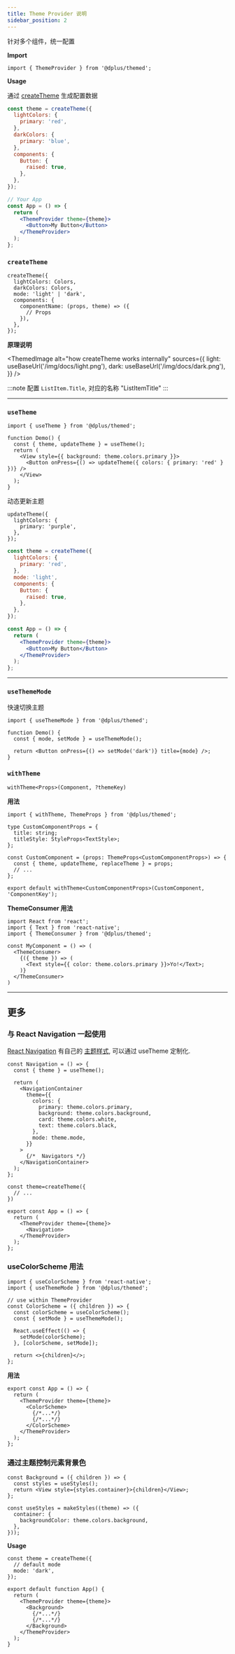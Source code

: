 ```yaml
---
title: Theme Provider 说明
sidebar_position: 2
---
```




针对多个组件，统一配置

**Import**

```tsx
import { ThemeProvider } from '@dplus/themed';
```

**Usage**

通过 [createTheme](#createtheme) 生成配置数据

```jsx
const theme = createTheme({
  lightColors: {
    primary: 'red',
  },
  darkColors: {
    primary: 'blue',
  },
  components: {
    Button: {
      raised: true,
    },
  },
});

// Your App
const App = () => {
  return (
    <ThemeProvider theme={theme}>
      <Button>My Button</Button>
    </ThemeProvider>
  );
};
```


### `createTheme` 


```tsx
createTheme({
  lightColors: Colors,
  darkColors: Colors,
  mode: 'light' | 'dark',
  components: {
    componentName: (props, theme) => ({
      // Props
    }),
  },
});
```

**原理说明**

<ThemedImage
  alt="how createTheme works internally"
  sources={{
    light: useBaseUrl('/img/docs/light.png'),
    dark: useBaseUrl('/img/docs/dark.png'),
  }}
/>

:::note
配置 `ListItem.Title`, 对应的名称 "ListItemTitle"
:::

---

### `useTheme`


```tsx
import { useTheme } from '@dplus/themed';

function Demo() {
  const { theme, updateTheme } = useTheme();
  return (
    <View style={{ background: theme.colors.primary }}>
      <Button onPress={() => updateTheme({ colors: { primary: 'red' } })} />
    </View>
  );
}
```

动态更新主题

```tsx
updateTheme({
  lightColors: {
    primary: 'purple',
  },
});
```


```jsx
const theme = createTheme({
  lightColors: {
    primary: 'red',
  },
  mode: 'light',
  components: {
    Button: {
      raised: true,
    },
  },
});

const App = () => {
  return (
    <ThemeProvider theme={theme}>
      <Button>My Button</Button>
    </ThemeProvider>
  );
};
```

---

### `useThemeMode`

快速切换主题

```tsx
import { useThemeMode } from '@dplus/themed';

function Demo() {
  const { mode, setMode } = useThemeMode();

  return <Button onPress={() => setMode('dark')} title={mode} />;
}
```

### `withTheme`

```tsx
withTheme<Props>(Component, ?themeKey)
```

**用法**

```tsx
import { withTheme, ThemeProps } from '@dplus/themed';

type CustomComponentProps = {
  title: string;
  titleStyle: StyleProps<TextStyle>;
};

const CustomComponent = (props: ThemeProps<CustomComponentProps>) => {
  const { theme, updateTheme, replaceTheme } = props;
  // ...
};

export default withTheme<CustomComponentProps>(CustomComponent, 'ComponentKey');
```


**ThemeConsumer 用法**

```tsx
import React from 'react';
import { Text } from 'react-native';
import { ThemeConsumer } from '@dplus/themed';

const MyComponent = () => (
  <ThemeConsumer>
    {({ theme }) => (
      <Text style={{ color: theme.colors.primary }}>Yo!</Text>;
    )}
  </ThemeConsumer>
)
```

---

## 更多

### 与 React Navigation 一起使用

[React Navigation](https://reactnavigation.org/) 有自己的 [主题样式](https://reactnavigation.org/docs/themes/), 可以通过 useTheme 定制化.

```tsx
const Navigation = () => {
  const { theme } = useTheme();

  return (
    <NavigationContainer
      theme={{
        colors: {
          primary: theme.colors.primary,
          background: theme.colors.background,
          card: theme.colors.white,
          text: theme.colors.black,
        },
        mode: theme.mode,
      }}
    >
      {/*  Navigators */}
    </NavigationContainer>
  );
};
```

```tsx
const theme=createTheme({
  // ...
})

export const App = () => {
  return (
    <ThemeProvider theme={theme}>
      <Navigation>
    </ThemeProvider>
  );
};
```

###  useColorScheme 用法

```tsx
import { useColorScheme } from 'react-native';
import { useThemeMode } from '@dplus/themed';

// use within ThemeProvider
const ColorScheme = ({ children }) => {
  const colorScheme = useColorScheme();
  const { setMode } = useThemeMode();

  React.useEffect(() => {
    setMode(colorScheme);
  }, [colorScheme, setMode]);

  return <>{children}</>;
};
```

**用法**

```tsx
export const App = () => {
  return (
    <ThemeProvider theme={theme}>
      <ColorScheme>
        {/*...*/}
        {/*...*/}
      </ColorScheme>
    </ThemeProvider>
  );
};
```

### 通过主题控制元素背景色

```tsx
const Background = ({ children }) => {
  const styles = useStyles();
  return <View style={styles.container}>{children}</View>;
};

const useStyles = makeStyles((theme) => ({
  container: {
    backgroundColor: theme.colors.background,
  },
}));
```

**Usage**

```tsx
const theme = createTheme({
  // default mode
  mode: 'dark',
});

export default function App() {
  return (
    <ThemeProvider theme={theme}>
      <Background>
        {/*...*/}
        {/*...*/}
      </Background>
    </ThemeProvider>
  );
}
```
